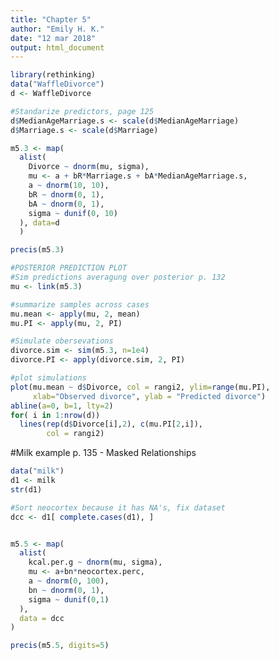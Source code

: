 ---
title: "Chapter 5"
author: "Emily H. K."
date: "12 mar 2018"
output: html_document
---

```{r}
library(rethinking)
data("WaffleDivorce")
d <- WaffleDivorce
```

```{r}
#Standarize predictors, page 125
d$MedianAgeMarriage.s <- scale(d$MedianAgeMarriage)
d$Marriage.s <- scale(d$Marriage)

m5.3 <- map(
  alist(
    Divorce ~ dnorm(mu, sigma),
    mu <- a + bR*Marriage.s + bA*MedianAgeMarriage.s,
    a ~ dnorm(10, 10),
    bR ~ dnorm(0, 1),
    bA ~ dnorm(0, 1),
    sigma ~ dunif(0, 10)
  ), data=d
  )

precis(m5.3)

#POSTERIOR PREDICTION PLOT
#Sim predictions averagung over posterior p. 132
mu <- link(m5.3)

#summarize samples across cases
mu.mean <- apply(mu, 2, mean)
mu.PI <- apply(mu, 2, PI)

#Simulate obersevations
divorce.sim <- sim(m5.3, n=1e4)
divorce.PI <- apply(divorce.sim, 2, PI)

#plot simulations
plot(mu.mean ~ d$Divorce, col = rangi2, ylim=range(mu.PI),
     xlab="Observed divorce", ylab = "Predicted divorce")
abline(a=0, b=1, lty=2)
for( i in 1:nrow(d))
  lines(rep(d$Divorce[i],2), c(mu.PI[2,i]),
        col = rangi2)
```


#Milk example p. 135 - Masked Relationships
```{r}
data("milk")
d1 <- milk
str(d1)

#Sort neocortex because it has NA's, fix dataset
dcc <- d1[ complete.cases(d1), ]


m5.5 <- map(
  alist(
    kcal.per.g ~ dnorm(mu, sigma), 
    mu <- a+bn*neocortex.perc,
    a ~ dnorm(0, 100),
    bn ~ dnorm(0, 1),
    sigma ~ dunif(0,1)
  ),
  data = dcc
)

precis(m5.5, digits=5)



```

